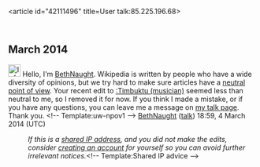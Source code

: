 <article id="42111496" title=User talk:85.225.196.68>
	<talkpage id="42111496" title="User talk:85.225.196.68">
== March 2014 ==
[[File:Information.svg|25px|alt=Information icon]] Hello, I'm [[User:BethNaught|BethNaught]]. Wikipedia is written by people who have a wide diversity of opinions, but we try hard to make sure articles have a [[Wikipedia:Neutral point of view|neutral point of view]]. Your recent edit to [[:Timbuktu (musician)]] seemed less than neutral to me, so I removed it for now. If you think I made a mistake, or if you have any questions, you can leave me a message on [[User_talk:BethNaught|my talk page]]. Thank you. &lt;!-- Template:uw-npov1 --&gt; [[User:BethNaught|BethNaught]] ([[User talk:BethNaught|talk]]) 18:59, 4 March 2014 (UTC)
:''If this is a [[Network address translation|shared IP address]], and you did not make the edits, consider [[Wikipedia:Why create an account?|creating an account]] for yourself so you can avoid further irrelevant notices.''&lt;!-- Template:Shared IP advice --&gt;
	</talkpage>
</article>